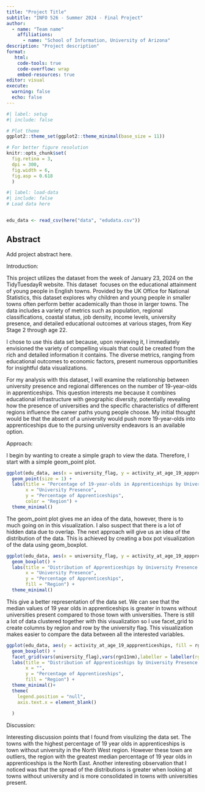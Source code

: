 ```yaml
---
title: "Project Title"
subtitle: "INFO 526 - Summer 2024 - Final Project"
author: 
  - name: "Team name"
    affiliations:
      - name: "School of Information, University of Arizona"
description: "Project description"
format:
   html:
    code-tools: true
    code-overflow: wrap
    embed-resources: true
editor: visual
execute:
  warning: false
  echo: false
---
```


```r
#| label: setup
#| include: false

# Plot theme
ggplot2::theme_set(ggplot2::theme_minimal(base_size = 11))

# For better figure resolution
knitr::opts_chunk$set(
  fig.retina = 3, 
  dpi = 300, 
  fig.width = 6, 
  fig.asp = 0.618 
  )


```

```r
#| label: load-data
#| include: false
# Load data here


edu_data <- read_csv(here("data", "edudata.csv"))
```

## Abstract

Add project abstract here.

Introduction:

This project utilizes the dataset from the week of January 23, 2024 on the TidyTuesdayR website. This dataset  focuses on the educational attainment of young people in English towns. Provided by the UK Office for National Statistics, this dataset explores why children and young people in smaller towns often perform better academically than those in larger towns. The data includes a variety of metrics such as population, regional classifications, coastal status, job density, income levels, university presence, and detailed educational outcomes at various stages, from Key Stage 2 through age 22.

I chose to use this data set because, upon reviewing it, I immediately envisioned the variety of compelling visuals that could be created from the rich and detailed information it contains. The diverse metrics, ranging from educational outcomes to economic factors, present numerous opportunities for insightful data visualizations.

For my analysis with this dataset, I will examine the relationship between university presence and regional differences on the number of 19-year-olds in apprenticeships. This question interests me because it combines educational infrastructure with geographic diversity, potentially revealing how the presence of universities and the specific characteristics of different regions influence the career paths young people choose. My initial thought would be that the absent of a university would push more 19-year-olds into apprenticeships due to the pursing university endeavors is an available option.  

Approach:

I begin by wanting to create a simple graph to view the data. Therefore, I start with a simple geom_point plot.

```r
ggplot(edu_data, aes(x = university_flag, y = activity_at_age_19_appprenticeships, color = rgn11nm)) +
  geom_point(size = 1) +
  labs(title = "Percentage of 19-year-olds in Apprenticeships by University Presence and Region",
       x = "University Presence",
       y = "Percentage of Apprenticeships",
       color = "Region") +
  theme_minimal()

```

The geom_point plot gives me an idea of the data, however, there is to much going on in this visualization. I also suspect that there is a lot of hidden data due to overlap. The next approach will give us an idea of the distribution of the data. This is achieved by creating a box pot visualization of the data using geom_boxplot.

```r
ggplot(edu_data, aes(x = university_flag, y = activity_at_age_19_appprenticeships, fill = rgn11nm)) +
  geom_boxplot() +
  labs(title = "Distribution of Apprenticeships by University Presence and Region",
       x = "University Presence",
       y = "Percentage of Apprenticeships",
       fill = "Region") +
  theme_minimal()
```

This give a better representation of the data set. We can see that the median values of 19 year olds in apprenticeships is greater in towns without universities present compared to those town with universities. There is still a lot of data clustered together with this visualization so I use facet_grid to create columns by region and row by the university flag. This visualization makes easier to compare the data between all the interested variables.

```r
ggplot(edu_data, aes(y = activity_at_age_19_appprenticeships, fill = rgn11nm)) +
  geom_boxplot() +
  facet_grid(vars(university_flag),vars(rgn11nm),labeller = labeller(rgn11nm = label_wrap_gen(10)))+
  labs(title = "Distribution of Apprenticeships by University Presence and Region",
       x = "",
       y = "Percentage of Apprenticeships",
       fill = "Region") +
  theme_minimal()+
  theme(
    legend.position = "null",
    axis.text.x = element_blank()
  
  )

```

Discussion:

Interesting discussion points that I found from visulizing the data set. The towns with the highest percentage of 19 year olds in apprenticeships is town without university in the North West region. However these town are outliers, the region with the greatest median percentage of 19 year olds in apprenticeships is the North East. Another interesting observation that I noticed was that the spread of the distributions is greater when looking at towns without university and is more consolidated in towns with universities present.
